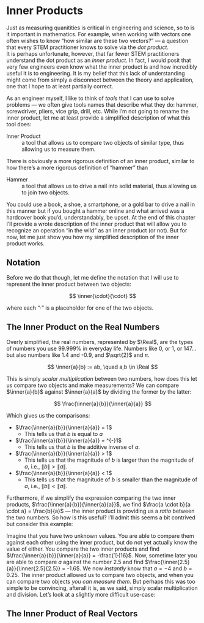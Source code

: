 # Inner Products

Just as measuring quanitities is critical in engineering and science, so to is it important in mathematics.
For example, when working with vectors one often wishes to know "how similar are these two vectors?" --- a question that every STEM practitioner knows to solve via the *dot product*.  
It is perhaps unfortunate, however, that far fewer STEM practitioners understand the dot product as an *inner product*. 
In fact, I would posit that very few engineers even know what the inner product is and how incredibly useful it is to engineering.
It is my belief that this lack of understanding might come from simply a disconnect between the theory and application, one that I hope to at least partially correct.

As an engineer myself, I like to think of *tools* that I can use to solve problems --- we often give tools names that describe what they do: hammer, screwdriver, pliers, vice grip, drill, etc.
While I'm not going to rename the inner product, let me at least provide a simplified description of what this tool does:

Inner Product
: a tool that allows us to compare two objects of similar type, thus allowing us to measure them.

There is obviously a more rigorous definition of an inner product, similar to how there's a more rigorous definition of "hammer" than 

Hammer
: a tool that allows us to drive a nail into solid material, thus allowing us to join two objects.

You could use a book, a shoe, a smartphone, or a gold bar to drive a nail in this manner but if you bought a hammer online and what arrived was a hardcover book you'd, understandably, be upset. 
At the end of this chapter I'll provide a wrote description of the inner product that will allow you to recognize an operation "in the wild" as an inner product (or not).
But for now, let me just show you how my simplified description of the inner product works.

## Notation

Before we do that though, let me define the notation that I will use to represent the inner product between two objects:

$$
\inner{\cdot}{\cdot}
$$

where each "$\cdot$" is a placeholder for one of the two objects.

## The Inner Product on the Real Numbers

Overly simplified, the real numbers, represented by $\Real$, are the types of numbers you use 99.999% in everyday life.
Numbers like 0, or 1, or 147... but also numbers like 1.4 and -0.9, and $\sqrt{2}$ and $\pi$.

$$
\inner{a}{b} := ab, \quad a,b \in \Real
$$

This is simply *scalar multiplication* between two numbers, how does this let us compare two objects and make measurements?
We can compare $\inner{a}{b}$ against $\inner{a}{a}$ by dividing the former by the latter:

$$
\frac{\inner{a}{b}}{\inner{a}{a}}
$$

Which gives us the comparisons:

- $\frac{\inner{a}{b}}{\inner{a}{a}} = 1$
  - This tells us that $b$ is equal to $a$
- $\frac{\inner{a}{b}}{\inner{a}{a}} = ^{-}1$
  - This tells us that $b$ is the additive inverse of $a$.
- $\frac{\inner{a}{b}}{\inner{a}{a}} > 1$
  - This tells us that the magnitude of $b$ is larger than the magnitude of $a$, i.e., $\|b\| > \|a\|$.
- $\frac{\inner{a}{b}}{\inner{a}{a}} < 1$
  - This tells us that the magnitude of $b$ is smaller than the magnitude of $a$, i.e., $\|b\| < \|a\|$.

Furthermore, if we simplify the expression comparing the two inner products, $\frac{\inner{a}{b}}{\inner{a}{a}}$, we find $\frac{a \cdot b}{a \cdot a} = \frac{b}{a}$ --- the inner product is providing us a *ratio* between the two numbers.
So how is this useful?
I'll admit this seems a bit contrived but consider this example:

Imagine that you have two unknown values.
You are able to compare them against each other using the inner product, but do not yet actually know the value of either.
You compare the two inner products and find $\frac{\inner{a}{b}}{\inner{a}{a}} = -\frac{1}{16}$.
Now, sometime later you are able to compare $a$ against the number $2.5$ and find $\frac{\inner{2.5}{a}}{\inner{2.5}{2.5}} = -1.6$.
We now *instantly* know that $a = -4$ and $b = 0.25$.
The inner product allowed us to compare two objects, and when you can compare two objects *you can measure them*.
But perhaps this was too simple to be convincing, afterall it is, as we said, simply scalar multiplication and division.
Let's look at a slightly more difficult use-case:

## The Inner Product of Real Vectors